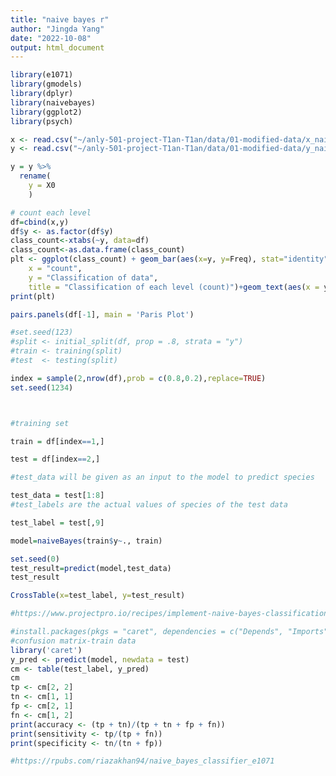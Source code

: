 ```yaml
---
title: "naive bayes r"
author: "Jingda Yang"
date: "2022-10-08"
output: html_document
---
```



```r
library(e1071)
library(gmodels)
library(dplyr)
library(naivebayes)
library(ggplot2)
library(psych)
```




```r
x <- read.csv("~/anly-501-project-T1an-T1an/data/01-modified-data/x_naive_bayes_r.csv")
y <- read.csv("~/anly-501-project-T1an-T1an/data/01-modified-data/y_naive_bayes_r.csv", sep="")

y = y %>% 
  rename(
    y = X0
    )


```


```r
# count each level
df=cbind(x,y)
df$y <- as.factor(df$y)
class_count<-xtabs(~y, data=df)
class_count<-as.data.frame(class_count)
plt <- ggplot(class_count) + geom_bar(aes(x=y, y=Freq), stat="identity")+labs(
    x = "count",
    y = "Classification of data",
    title = "Classification of each level (count)")+geom_text(aes(x = y, y = Freq, label = Freq))
print(plt)
```

```r
pairs.panels(df[-1], main = 'Paris Plot')
```

```r
#set.seed(123)
#split <- initial_split(df, prop = .8, strata = "y")
#train <- training(split)
#test  <- testing(split)
```


```r
index = sample(2,nrow(df),prob = c(0.8,0.2),replace=TRUE) 
set.seed(1234)



#training set

train = df[index==1,]

test = df[index==2,]

#test_data will be given as an input to the model to predict species

test_data = test[1:8]
#test_labels are the actual values of species of the test data

test_label = test[,9]

model=naiveBayes(train$y~., train)

```


```r
set.seed(0)
test_result=predict(model,test_data)
test_result
```

```r
CrossTable(x=test_label, y=test_result)
```

```r
#https://www.projectpro.io/recipes/implement-naive-bayes-classification-r
```

```r
#install.packages(pkgs = "caret", dependencies = c("Depends", "Imports"))
#confusion matrix-train data
library('caret')
y_pred <- predict(model, newdata = test)
cm <- table(test_label, y_pred)
cm
tp <- cm[2, 2]
tn <- cm[1, 1]
fp <- cm[2, 1]
fn <- cm[1, 2]
print(accuracy <- (tp + tn)/(tp + tn + fp + fn))
print(sensitivity <- tp/(tp + fn))
print(specificity <- tn/(tn + fp))
```


```r
#https://rpubs.com/riazakhan94/naive_bayes_classifier_e1071
```







